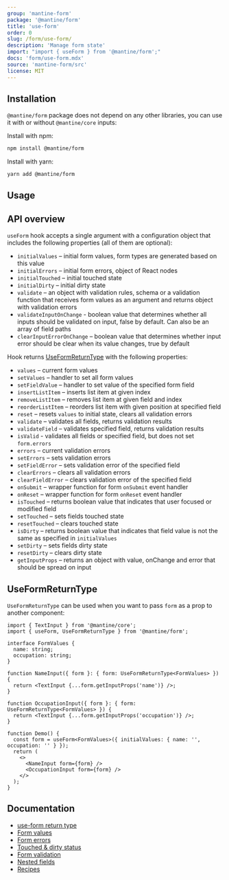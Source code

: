 ```yaml
---
group: 'mantine-form'
package: '@mantine/form'
title: 'use-form'
order: 0
slug: /form/use-form/
description: 'Manage form state'
import: "import { useForm } from '@mantine/form';"
docs: 'form/use-form.mdx'
source: 'mantine-form/src'
license: MIT
---
```



## Installation

`@mantine/form` package does not depend on any other libraries, you can use it with or without `@mantine/core` inputs:

Install with npm:

```bash
npm install @mantine/form
```

Install with yarn:

```bash
yarn add @mantine/form
```

## Usage

<Demo data={FormDemos.usage} />

## API overview

`useForm` hook accepts a single argument with a configuration object that includes the following properties (all of them are optional):

- `initialValues` – initial form values, form types are generated based on this value
- `initialErrors` – initial form errors, object of React nodes
- `initialTouched` – initial touched state
- `initialDirty` – initial dirty state
- `validate` – an object with validation rules, schema or a validation function that receives form values as an argument and returns object with validation errors
- `validateInputOnChange` - boolean value that determines whether all inputs should be validated on input, false by default. Can also be an array of field paths
- `clearInputErrorOnChange` – boolean value that determines whether input error should be clear when its value changes, true by default

Hook returns [UseFormReturnType](/form/use-form-return-type/) with the following properties:

- `values` – current form values
- `setValues` – handler to set all form values
- `setFieldValue` – handler to set value of the specified form field
- `insertListItem` – inserts list item at given index
- `removeListItem` – removes list item at given field and index
- `reorderListItem` – reorders list item with given position at specified field
- `reset` – resets `values` to initial state, clears all validation errors
- `validate` – validates all fields, returns validation results
- `validateField` – validates specified field, returns validation results
- `isValid` - validates all fields or specified field, but does not set `form.errors`
- `errors` – current validation errors
- `setErrors` – sets validation errors
- `setFieldError` – sets validation error of the specified field
- `clearErrors` – clears all validation errors
- `clearFieldError` – clears validation error of the specified field
- `onSubmit` – wrapper function for form `onSubmit` event handler
- `onReset` – wrapper function for form `onReset` event handler
- `isTouched` – returns boolean value that indicates that user focused or modified field
- `setTouched` – sets fields touched state
- `resetTouched` – clears touched state
- `isDirty` – returns boolean value that indicates that field value is not the same as specified in `initialValues`
- `setDirty` – sets fields dirty state
- `resetDirty` – clears dirty state
- `getInputProps` – returns an object with value, onChange and error that should be spread on input

## UseFormReturnType

`UseFormReturnType` can be used when you want to pass `form` as a prop to another component:

```tsx
import { TextInput } from '@mantine/core';
import { useForm, UseFormReturnType } from '@mantine/form';

interface FormValues {
  name: string;
  occupation: string;
}

function NameInput({ form }: { form: UseFormReturnType<FormValues> }) {
  return <TextInput {...form.getInputProps('name')} />;
}

function OccupationInput({ form }: { form: UseFormReturnType<FormValues> }) {
  return <TextInput {...form.getInputProps('occupation')} />;
}

function Demo() {
  const form = useForm<FormValues>({ initialValues: { name: '', occupation: '' } });
  return (
    <>
      <NameInput form={form} />
      <OccupationInput form={form} />
    </>
  );
}
```

## Documentation

- [use-form return type](/form/use-form-return-type/)
- [Form values](/form/values/)
- [Form errors](/form/errors/)
- [Touched & dirty status](/form/status/)
- [Form validation](/form/validation/)
- [Nested fields](/form/nested/)
- [Recipes](/form/recipes/)

